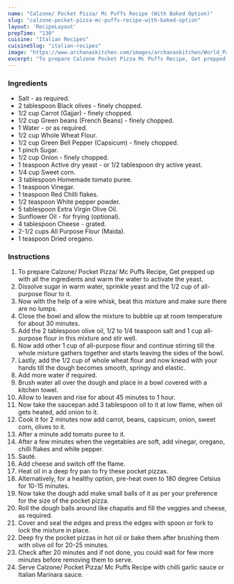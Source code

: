 ---
name: "Calzone/ Pocket Pizza/ Mc Puffs Recipe (With Baked Option)"
slug: "calzone-pocket-pizza-mc-puffs-recipe-with-baked-option"
layout: 'RecipeLayout'
prepTime: "130"
cuisine: "Italian Recipes"
cuisineSlug: "italian-recipes"
image: "https://www.archanaskitchen.com/images/archanaskitchen/World_Pastas_Pizzas/calzone-mc-puff-recipe.jpg"
excerpt: "To prepare Calzone Pocket Pizza Mc Puffs Recipe, Get prepped up with all the ingredients and warm the water to activate the yeast"
---

### Ingredients

- Salt - as required.
- 2 tablespoon Black olives - finely chopped.
- 1/2 cup Carrot (Gajjar) - finely chopped.
- 1/2 cup Green beans (French Beans) - finely chopped.
- 1 Water - or as required.
- 1/2 cup Whole Wheat Flour.
- 1/2 cup Green Bell Pepper (Capsicum) - finely chopped.
- 1 pinch Sugar.
- 1/2 cup Onion - finely chopped.
- 1 teaspoon Active dry yeast - or 1/2 tablespoon dry active yeast.
- 1/4 cup Sweet corn.
- 3 tablespoon Homemade tomato puree.
- 1 teaspoon Vinegar.
- 1 teaspoon Red Chilli flakes.
- 1/2 teaspoon White pepper powder.
- 5 tablespoon Extra Virgin Olive Oil.
- Sunflower Oil - for frying (optional).
- 4 tablespoon Cheese - grated.
- 2-1/2 cups All Purpose Flour (Maida).
- 1 teaspoon Dried oregano.

### Instructions

1. To prepare Calzone/ Pocket Pizza/ Mc Puffs Recipe, Get prepped up with all the ingredients and warm the water to activate the yeast.
1. Dissolve sugar in warm water, sprinkle yeast and the 1/2 cup of all-purpose flour to it.
1. Now with the help of a wire whisk, beat this mixture and make sure there are no lumps.
1. Close the bowl and allow the mixture to bubble up at room temperature for about 30 minutes.
1. Add the 2 tablespoon olive oil, 1/2 to 1/4 teaspoon salt and 1 cup all-purpose flour in this mixture and stir well.
1. Now add other 1 cup of all-purpose flour and continue stirring till the whole mixture gathers together and starts leaving the sides of the bowl.
1. Lastly, add the 1/2 cup of whole wheat flour and now knead with your hands till the dough becomes smooth, springy and elastic.
1. Add more water if required.
1. Brush water all over the dough and place in a bowl covered with a kitchen towel.
1. Allow to leaven and rise for about 45 minutes to 1 hour.
1. Now take the saucepan add 3 tablespoon oil to it at low flame, when oil gets heated, add onion to it.
1. Cook it for 2 minutes now add carrot, beans, capsicum, onion, sweet corn, olives to it.
1. After a minute add tomato puree to it.
1. After a few minutes when the vegetables are soft, add vinegar, oregano, chilli flakes and white pepper.
1. Sauté.
1. Add cheese and switch off the flame.
1. Heat oil in a deep fry pan to fry these pocket pizzas.
1. Alternatively, for a healthy option, pre-heat oven to 180 degree Celsius for 10-15 minutes.
1. Now take the dough add make small balls of it as per your preference for the size of the pocket pizza.
1. Roll the dough balls around like chapatis and fill the veggies and cheese, as required.
1. Cover and seal the edges and press the edges with spoon or fork to lock the mixture in place.
1. Deep fry the pocket pizzas in hot oil or bake them after brushing them with olive oil for 20-25 minutes.
1. Check after 20 minutes and if not done, you could wait for few more minutes before removing them to serve.
1. Serve Calzone/ Pocket Pizza/ Mc Puffs Recipe with chilli garlic sauce or Italian Marinara sauce.
